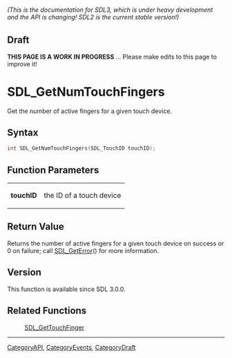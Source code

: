 ====== (This is the documentation for SDL3, which is under heavy development and the API is changing! SDL2 is the current stable version!) ======

== Draft ==

'''THIS PAGE IS A WORK IN PROGRESS''' ... Please make edits to this page to improve it!



<!-- #*^*^*^*^*See https://wiki.libsdl.org/SGFunctions for details on editing this page*^*^*^*^* -->
= SDL_GetNumTouchFingers =

Get the number of active fingers for a given touch device.

== Syntax ==

<syntaxhighlight lang='c'>
int SDL_GetNumTouchFingers(SDL_TouchID touchID);
</syntaxhighlight>

== Function Parameters ==

{|
|'''touchID'''
|the ID of a touch device
|}

== Return Value ==

Returns the number of active fingers for a given touch device on success or
0 on failure; call [[SDL_GetError]]() for more information.

== Version ==

This function is available since SDL 3.0.0.

== Related Functions ==

:[[SDL_GetTouchFinger]]

----
[[CategoryAPI]], [[CategoryEvents]], [[CategoryDraft]]
<!-- #See the Style Guide for instructions on editing the footer. -->


